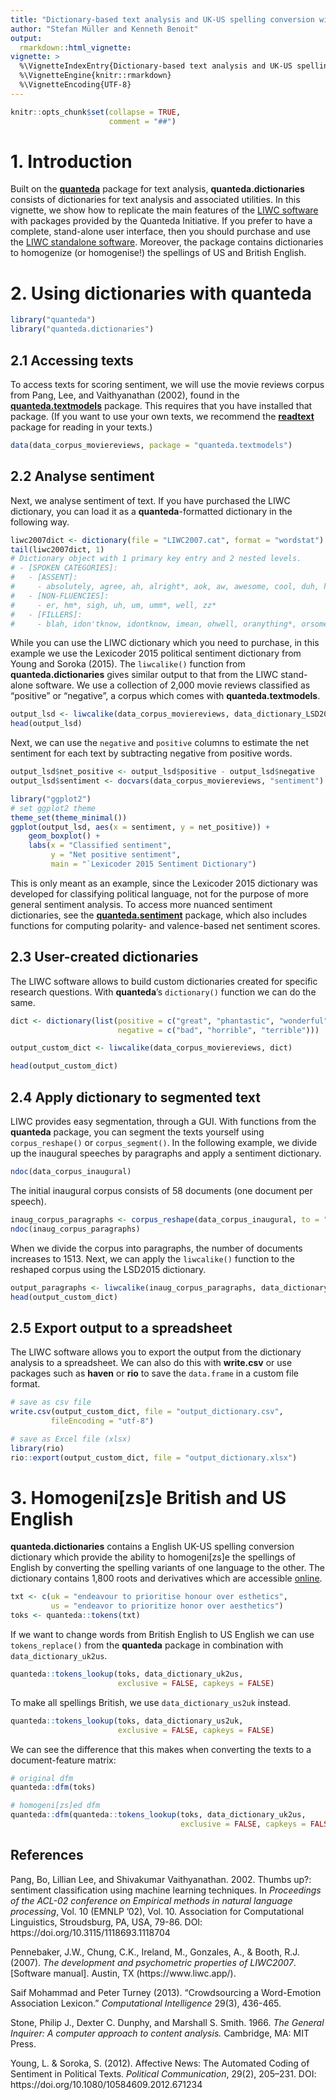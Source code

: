 ```yaml
---
title: "Dictionary-based text analysis and UK-US spelling conversion with quanteda"
author: "Stefan Müller and Kenneth Benoit"
output: 
  rmarkdown::html_vignette:
vignette: >
  %\VignetteIndexEntry{Dictionary-based text analysis and UK-US spelling conversion with quanteda}
  %\VignetteEngine{knitr::rmarkdown}
  %\VignetteEncoding{UTF-8}
---
```



```r
knitr::opts_chunk$set(collapse = TRUE, 
                      comment = "##")
```

# 1. Introduction

Built on the [**quanteda**](https://quanteda.io) package for text analysis, **quanteda.dictionaries** consists of dictionaries for text analysis and associated utilities. In this vignette, we show how to replicate the main features of the [LIWC software](https://www.liwc.app) with packages provided by the Quanteda Initiative. If you prefer to have a complete, stand-alone user interface, then you should purchase and use the [LIWC standalone software](https://www.liwc.app). Moreover, the package contains dictionaries to homogenize (or homogenise!) the spellings of US and British English.

# 2. Using dictionaries with quanteda

```r
library("quanteda")
library("quanteda.dictionaries")
```

## 2.1 Accessing texts

To access texts for scoring sentiment, we will use the movie reviews corpus from Pang, Lee, and Vaithyanathan (2002), found in the [**quanteda.textmodels**](https://github.com/quanteda/quanteda.textmodels) package. This requires that you have installed that package.  (If you want to use your own texts, we recommend the [**readtext**](https://github.com/quanteda/readtext) package for reading in your texts.)

```r
data(data_corpus_moviereviews, package = "quanteda.textmodels")
```


## 2.2 Analyse sentiment

Next, we analyse sentiment of text.  If you have purchased the LIWC dictionary, you can load it as a **quanteda**-formatted dictionary in the following way. 

```r
liwc2007dict <- dictionary(file = "LIWC2007.cat", format = "wordstat")
tail(liwc2007dict, 1)
# Dictionary object with 1 primary key entry and 2 nested levels.
# - [SPOKEN CATEGORIES]:
#   - [ASSENT]:
#     - absolutely, agree, ah, alright*, aok, aw, awesome, cool, duh, ha, hah, haha*, heh*, hm*, huh, lol, mm*, oh, ok, okay, okey*, rofl, uhhu*, uhuh, yah, yay, yea, yeah, yep*, yes, yup
#   - [NON-FLUENCIES]:
#     - er, hm*, sigh, uh, um, umm*, well, zz*
#   - [FILLERS]:
#     - blah, idon'tknow, idontknow, imean, ohwell, oranything*, orsomething*, orwhatever*, rr*, yakn*, ykn*, youknow*
```

While you can use the LIWC dictionary which you need to purchase, in this example we use the Lexicoder 2015 political sentiment dictionary from Young and Soroka (2015).  The `liwcalike()` function from **quanteda.dictionaries** gives similar output to that from the LIWC stand-alone software.  We use a collection of 2,000 movie reviews classified as "positive" or "negative", a corpus which comes with **quanteda.textmodels**.

```r
output_lsd <- liwcalike(data_corpus_moviereviews, data_dictionary_LSD2015)
head(output_lsd)
```

Next, we can use the `negative` and `positive` columns to estimate the net sentiment for each text by subtracting negative from positive words.

```r
output_lsd$net_positive <- output_lsd$positive - output_lsd$negative
output_lsd$sentiment <- docvars(data_corpus_moviereviews, "sentiment")

library("ggplot2")
# set ggplot2 theme
theme_set(theme_minimal())
ggplot(output_lsd, aes(x = sentiment, y = net_positive)) +
    geom_boxplot() +
    labs(x = "Classified sentiment", 
         y = "Net positive sentiment",
         main = "`Lexicoder 2015 Sentiment Dictionary")
```
This is only meant as an example, since the Lexicoder 2015 dictionary was
developed for classifying political language, not for the purpose of more
general sentiment analysis.  To access more nuanced sentiment dictionaries, see
the [**quanteda.sentiment**](https://github.com/quanteda/quanteda.sentiment)
package, which also includes functions for computing polarity- and valence-based
net sentiment scores.


## 2.3 User-created dictionaries

The LIWC software allows to build custom dictionaries created for specific research questions. With **quanteda**'s `dictionary()` function we can do the same. 

```r
dict <- dictionary(list(positive = c("great", "phantastic", "wonderful"),
                        negative = c("bad", "horrible", "terrible")))

output_custom_dict <- liwcalike(data_corpus_moviereviews, dict)

head(output_custom_dict)
```

## 2.4 Apply dictionary to segmented text

LIWC provides easy segmentation, through a GUI. With functions from the **quanteda** package, you can segment the texts yourself using `corpus_reshape()` or `corpus_segment()`. In the following example, we divide up the inaugural speeches by paragraphs and apply a sentiment dictionary.

```r
ndoc(data_corpus_inaugural)
```

The initial inaugural corpus consists of 58 documents (one document per speech).

```r
inaug_corpus_paragraphs <- corpus_reshape(data_corpus_inaugural, to = "paragraphs")
ndoc(inaug_corpus_paragraphs)
```

When we divide the corpus into paragraphs, the number of documents increases to 1513. Next, we can apply the `liwcalike()` function to the reshaped corpus using the LSD2015 dictionary. 

```r
output_paragraphs <- liwcalike(inaug_corpus_paragraphs, data_dictionary_LSD2015)
head(output_custom_dict)
```

## 2.5 Export output to a spreadsheet

The LIWC software allows you to export the output from the dictionary analysis to a spreadsheet. We can also do this with **write.csv** or use packages such as **haven** or **rio** to save the `data.frame` in a custom file format.

```r
# save as csv file
write.csv(output_custom_dict, file = "output_dictionary.csv",
         fileEncoding = "utf-8")

# save as Excel file (xlsx)
library(rio)
rio::export(output_custom_dict, file = "output_dictionary.xlsx")
```


# 3. Homogeni[zs]e British and US English

**quanteda.dictionaries** contains a English UK-US spelling conversion dictionary which provide the ability to homogeni[zs]e the spellings of English by converting the spelling variants of one language to the other. The dictionary contains 1,800 roots and derivatives which are accessible [online](http://www.tysto.com/uk-us-spelling-list.html).


```r
txt <- c(uk = "endeavour to prioritise honour over esthetics",
         us = "endeavor to prioritize honor over aesthetics")
toks <- quanteda::tokens(txt)
```

If we want to change words from British English to US English we can use `tokens_replace()` from the **quanteda** package in combination with `data_dictionary_uk2us`.

```r
quanteda::tokens_lookup(toks, data_dictionary_uk2us, 
                        exclusive = FALSE, capkeys = FALSE)
```

To make all spellings British, we use `data_dictionary_us2uk` instead.

```r
quanteda::tokens_lookup(toks, data_dictionary_us2uk,
                        exclusive = FALSE, capkeys = FALSE)
```

We can see the difference that this makes when converting the texts to a document-feature matrix:

```r
# original dfm
quanteda::dfm(toks)

# homogeni[zs]ed dfm
quanteda::dfm(quanteda::tokens_lookup(toks, data_dictionary_uk2us,
                                      exclusive = FALSE, capkeys = FALSE))
```


## References

Pang, Bo, Lillian Lee, and Shivakumar Vaithyanathan. 2002. Thumbs up?: sentiment classification using machine learning techniques. In _Proceedings of the ACL-02 conference on Empirical methods in natural language processing_, Vol. 10 (EMNLP '02), Vol. 10. Association for Computational Linguistics, Stroudsburg, PA, USA, 79-86. DOI: https://doi.org/10.3115/1118693.1118704

Pennebaker, J.W., Chung, C.K., Ireland, M., Gonzales, A., & Booth, R.J. (2007). _The development and psychometric properties of LIWC2007_. [Software manual]. Austin, TX (https://www.liwc.app/).

Saif Mohammad and Peter Turney (2013). "Crowdsourcing a Word-Emotion Association Lexicon." _Computational Intelligence_ 29(3), 436-465.

Stone, Philip J., Dexter C. Dunphy, and Marshall S. Smith. 1966. _The General Inquirer: A computer approach to content analysis._ Cambridge, MA: MIT Press.

Young, L. & Soroka, S. (2012). Affective News: The Automated Coding of Sentiment in Political Texts. _Political Communication_, 29(2), 205–231.  DOI: https://doi.org/10.1080/10584609.2012.671234


